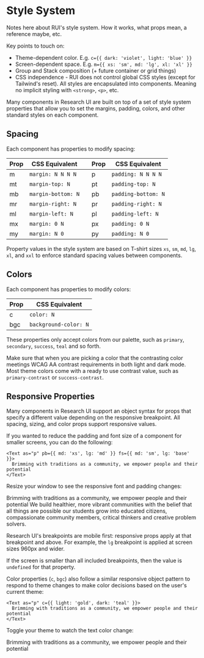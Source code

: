 

<Meta title="Getting Started / Style System" />

# Style System

Notes here about RUI's style system. How it works, what props mean, a reference maybe, etc.

Key points to touch on:

- Theme-dependent color. E.g. `c={{ dark: 'violet', light: 'blue' }}`
- Screen-dependent space. E.g. `m={{ xs: 'sm', md: 'lg', xl: 'xl' }}`
- Group and Stack composition (+ future container or grid things)
- CSS independence - RUI does not control global CSS styles (except for Tailwind's reset). All styles are encapsulated into components. Meaning no implicit styling with `<strong>`, `<p>`, etc.

Many components in Research UI are built on top of a set of style system properties that allow you to set the margins, padding, colors, and other standard styles on each component. 

## Spacing

Each component has properties to modify spacing:

|Prop|CSS Equivalent||Prop|CSS Equivalent
|---|---|---|---|---
|m|<code>margin: N N N N</code>||p|<code>padding: N N N N</code>
|mt|<code>margin-top: N</code>||pt|<code>padding-top: N</code>
|mb|<code>margin-bottom: N</code>||pb|<code>padding-bottom: N</code>
|mr|<code>margin-right: N</code>||pr|<code>padding-right: N</code>
|ml|<code>margin-left: N</code>||pl|<code>padding-left: N</code>
|mx|<code>margin: 0 N</code>||px|<code>padding: 0 N</code>
|my|<code>margin: N 0</code>||py|<code>padding: N 0</code>

Property values in the style system are based on T-shirt sizes `xs`, `sm`, `md`, `lg`, `xl`, and `xxl` to enforce standard spacing values between components.

## Colors

Each component has properties to modify colors:

|Prop|CSS Equivalent
|---|---
|c|<code>color: N</code>
|bgc|<code>background-color: N</code>

These properties only accept colors from our palette, such as `primary`, `secondary`, `success`, `teal` and so forth.

Make sure that when you are picking a color that the contrasting color meetings WCAG AA contrast requirements in both light and dark mode. Most theme colors come with a ready to use contrast value, such as `primary-contrast` or `success-contrast`. 

## Responsive Properties

Many components in Research UI support an object syntax for props that specify a different value depending on the responsive breakpoint. All spacing, sizing, and color props support responsive values.

If you wanted to reduce the padding and font size of a component for smaller screens, you can do the following:

```tsx
<Text as="p" pb={{ md: 'xs', lg: 'md' }} fs={{ md: 'sm', lg: 'base' }}> 
  Brimming with traditions as a community, we empower people and their potential
</Text>
```

Resize your window to see the responsive font and padding changes:

<Canvas withSource="open" withToolbar>
  <Card withBorder>
    <Text as="p" pb={{ md: 'xs', lg: 'md' }} fs={{ md: 'sm', lg: 'base' }}> 
      Brimming with traditions as a community, we empower people and their potential
    </Text>
    <Text as="p" fs={{ md: 'sm', lg: 'base' }}>
      We build healthier, more vibrant communities with the belief that all things are possible our students grow into educated citizens, compassionate community members, critical thinkers and creative problem solvers.
    </Text>
  </Card>
</Canvas>

Research UI's breakpoints are mobile first: responsive props apply at that breakpoint and above. For example, the `lg` breakpoint is applied at screen sizes 960px and wider.

If the screen is smaller than all included breakpoints, then the value is `undefined` for that property.

Color properties (`c`, `bgc`) also follow a similar responsive object pattern to respond to theme changes to make color decisions based on the user's current theme:

```tsx
<Text as="p" c={{ light: 'gold', dark: 'teal' }}> 
  Brimming with traditions as a community, we empower people and their potential
</Text>
```

Toggle your theme to watch the text color change:

<Canvas withSource="open" withToolbar>
  <Card withBorder>
    <Text as="p" c={{ light: 'violet', dark: 'teal' }}> 
      Brimming with traditions as a community, we empower people and their potential
    </Text>
  </Card>
</Canvas>

